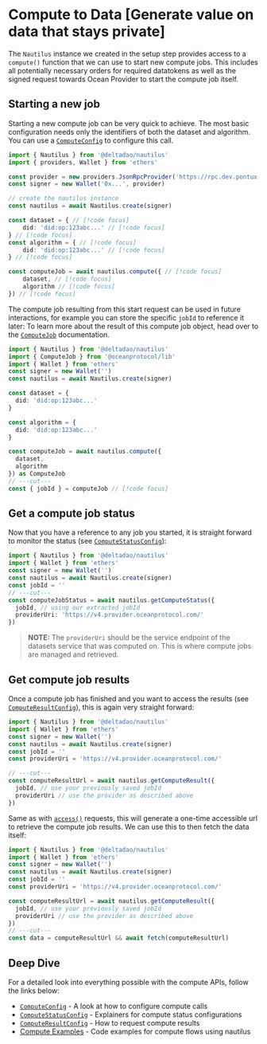 # Compute to Data [Generate value on data that stays private]

The `Nautilus` instance we created in the setup step provides access to a `compute()` function that we can use to start new compute jobs.
This includes all potentially necessary orders for required datatokens as well as the signed request towards Ocean Provider to start the compute job itself.

## Starting a new job

Starting a new compute job can be very quick to achieve. The most basic configuration needs only the identifiers of both the dataset and algorithm. You can use a [`ComputeConfig`](/docs/api/ComputeConfig) to configure this call.

```ts twoslash
import { Nautilus } from '@deltadao/nautilus'
import { providers, Wallet } from 'ethers'

const provider = new providers.JsonRpcProvider('https://rpc.dev.pontux-x.eu')
const signer = new Wallet('0x...', provider)

// create the nautilus instance
const nautilus = await Nautilus.create(signer)

const dataset = { // [!code focus]
    did: 'did:op:123abc...' // [!code focus]
} // [!code focus]
const algorithm = { // [!code focus]
    did: 'did:op:123abc...' // [!code focus]
} // [!code focus]

const computeJob = await nautilus.compute({ // [!code focus]
    dataset, // [!code focus]
    algorithm // [!code focus]
}) // [!code focus]
```
The compute job resulting from this start request can be used in future interactions, for example you can store the specific `jobId` to reference it later:
To learn more about the result of this compute job object, head over to the [`ComputeJob`](/docs/api/ComputeJob) documentation.
```ts twoslash
import { Nautilus } from '@deltadao/nautilus'
import { ComputeJob } from '@oceanprotocol/lib'
import { Wallet } from 'ethers'
const signer = new Wallet('')
const nautilus = await Nautilus.create(signer)

const dataset = {
  did: 'did:op:123abc...'
}

const algorithm = {
  did: 'did:op:123abc...'
}

const computeJob = await nautilus.compute({
  dataset,
  algorithm
}) as ComputeJob
// ---cut---
const { jobId } = computeJob // [!code focus]
```

## Get a compute job status

Now that you have a reference to any job you started, it is straight forward to monitor the status (see [`ComputeStatusConfig`](/docs/api/ComputeStatusConfig)):

```ts twoslash
import { Nautilus } from '@deltadao/nautilus'
import { Wallet } from 'ethers'
const signer = new Wallet('')
const nautilus = await Nautilus.create(signer)
const jobId = ''
// ---cut---
const computeJobStatus = await nautilus.getComputeStatus({
  jobId, // using our extracted jobId
  providerUri: 'https://v4.provider.oceanprotocol.com/'
})
```
> **NOTE:** The `providerUri` should be the service endpoint of the datasets service that was computed on. This is where compute jobs are managed and retrieved.

## Get compute job results

Once a compute job has finished and you want to access the results (see [`ComputeResultConfig`](/docs/api/ComputeResultConfig)), this is again very straight forward:

```ts twoslash
import { Nautilus } from '@deltadao/nautilus'
import { Wallet } from 'ethers'
const signer = new Wallet('')
const nautilus = await Nautilus.create(signer)
const jobId = ''
const providerUri = 'https://v4.provider.oceanprotocol.com/'

// ---cut---
const computeResultUrl = await nautilus.getComputeResult({
  jobId, // use your previously saved jobId
  providerUri // use the provider as described above
})
```

Same as with [`access()`](/docs/guides/download) requests, this will generate a one-time accessible url to retrieve the compute job results. We can use this to then fetch the data itself:

```ts twoslash
import { Nautilus } from '@deltadao/nautilus'
import { Wallet } from 'ethers'
const signer = new Wallet('')
const nautilus = await Nautilus.create(signer)
const jobId = ''
const providerUri = 'https://v4.provider.oceanprotocol.com/'

const computeResultUrl = await nautilus.getComputeResult({
  jobId, // use your previously saved jobId
  providerUri // use the provider as described above
})
// ---cut---
const data = computeResultUrl && await fetch(computeResultUrl)
```


## Deep Dive

For a detailed look into everything possible with the compute APIs, follow the links below:
- [`ComputeConfig`](/docs/api/ComputeConfig) - A look at how to configure compute calls
- [`ComputeStatusConfig`](/docs/api/ComputeStatusConfig) - Explainers for compute status configurations
- [`ComputeResultConfig`](/docs/api/ComputeResultConfig) - How to request compute results
- [Compute Examples](https://github.com/deltaDAO/nautilus-examples/blob/main/compute.ts) - Code examples for compute flows using nautilus

